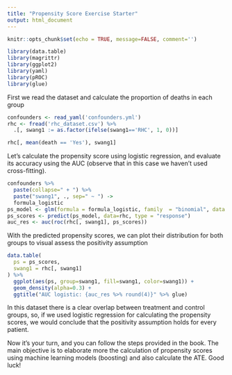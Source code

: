 ```yaml
---
title: "Propensity Score Exercise Starter"
output: html_document
---
```


```r
knitr::opts_chunk$set(echo = TRUE, message=FALSE, comment='')
```

```r
library(data.table)
library(magrittr)
library(ggplot2)
library(yaml)
library(pROC)
library(glue)
```


First we read the dataset and calculate the proportion of deaths in each group
```r
confounders <- read_yaml('confounders.yml')
rhc <- fread('rhc_dataset.csv') %>% 
  .[, swang1 := as.factor(ifelse(swang1=='RHC', 1, 0))]

rhc[, mean(death == 'Yes'), swang1]
```

Let's calculate the propensity score using logistic regression, and evaluate its accuracy using the AUC (observe that in this case we haven't used cross-fitting).
```r
confounders %>% 
  paste(collapse=" + ") %>% 
  paste("swang1", ., sep=" ~ ") ->
  formula_logistic
ps_model <- glm(formula = formula_logistic, family  = "binomial", data = rhc)
ps_scores <- predict(ps_model, data=rhc, type = "response")
auc_res <- auc(roc(rhc[, swang1], ps_scores))
```


With the predicted propensity scores, we can plot their distribution for both groups to visual assess the positivity assumption
```r
data.table(
  ps = ps_scores, 
  swang1 = rhc[, swang1]
) %>% 
  ggplot(aes(ps, group=swang1, fill=swang1, color=swang1)) +
  geom_density(alpha=0.3) +
  ggtitle("AUC logistic: {auc_res %>% round(4)}" %>% glue)
```

In this dataset there is a clear overlap between treatment and control groups, so, if we used logistic regression for calculating the propensity scores, we would conclude that the positivity assumption holds for every patient.

Now it's your turn, and you can follow the steps provided in the book. The main objective is to elaborate more the calculation of propensity scores using machine learning models (boosting) and also calculate the ATE. Good luck!
